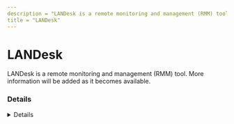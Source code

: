 ```yaml
---
description = "LANDesk is a remote monitoring and management (RMM) tool. More information will be added as it becomes available."
title = "LANDesk"
---
```




# LANDesk

LANDesk is a remote monitoring and management (RMM) tool. More information will be added as it becomes available.

### Details
<Details author={""}
         category={""}
         created={""}
         website={""}
         lastModified={"2-8-2024"}
         privileges={""}
         free={ false }
         verification={ false }
/>

#### Installation Paths
<Card code={ ["issuser.exe", "landeskagentbootstrap.exe", "LANDeskPortalManager.exe", "ldinv32.exe", "ldsensors.exe", "C:\\Program Files (x86)\\LANDesk\\*", "*\\LANDesk\\*", "*\\issuser.exe", "*\\softmon.exe", "*\\tmcsvc.exe"] }/>





### Forensic Artifacts




#### Network Artifacts
<EuiSpacer size="xl"/>
<NetworkArtifactsTable data={ [{"Description": "Known remote domains", "Domains": ["*.ivanticloud.com", "*.ivanti.com", "ivanti.com"], "Ports": []}] }/>




### Detections
- Detects potential network activity of LANDesk RMM tool
  - [Sigma Rule](https://github.com/magicsword-io/LOLRMM/blob/main/detections/sigma/landesk_network_sigma.yml)
- Detects potential processes activity of LANDesk RMM tool
  - [Sigma Rule](https://github.com/magicsword-io/LOLRMM/blob/main/detections/sigma/landesk_processes_sigma.yml)

### References
- [https://forums.ivanti.com/s/article/URL-exception-list-for-Ivanti-Security-Controls?language=en_US](https://forums.ivanti.com/s/article/URL-exception-list-for-Ivanti-Security-Controls?language=en_US)


